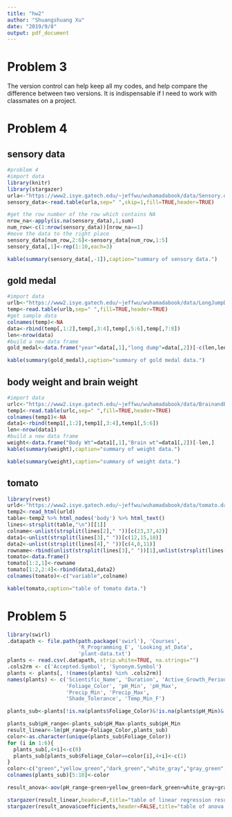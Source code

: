 ```yaml
---
title: "hw2"
author: "Shuangshuang Xu"
date: "2019/9/8"
output: pdf_document
---
```


# Problem 3
The version control can help keep all my codes, and help compare the difference between two versions. It is indispensable if I need to work with classmates on a project.


# Problem 4
## sensory data
```r
#problem 4
#import data
library(knitr)
library(stargazer)
urla<-"https://www2.isye.gatech.edu/~jeffwu/wuhamadabook/data/Sensory.dat"
sensory_data<-read.table(urla,sep=" ",skip=1,fill=TRUE,header=TRUE)

#get the row number of the row which contains NA
nrow_na<-apply(is.na(sensory_data),1,sum)
num_row<-c(1:nrow(sensory_data))[nrow_na==1]
#move the data to the right place
sensory_data[num_row,2:6]<-sensory_data[num_row,1:5]
sensory_data[,1]<-rep(1:10,each=3)

```
```r
kable(summary(sensory_data[,-1]),caption="summary of sensory data.")
```

## gold medal
```r
#import data
urlb<-"https://www2.isye.gatech.edu/~jeffwu/wuhamadabook/data/LongJumpData.dat"
temp<-read.table(urlb,sep=" ",fill=TRUE,header=TRUE)
#get sample data
colnames(temp)<-NA
data<-rbind(temp[,1:2],temp[,3:4],temp[,5:6],temp[,7:8])
len<-nrow(data)
#build a new data frame
gold_medal<-data.frame("year"=data[,1],"long dump"=data[,2])[-c(len,len-1),]

```
```r
kable(summary(gold_medal),caption="summary of gold medal data.")
```

##  body weight and brain weight
```r
#import data
urlc<-"https://www2.isye.gatech.edu/~jeffwu/wuhamadabook/data/BrainandBodyWeight.dat"
temp1<-read.table(urlc,sep=" ",fill=TRUE,header=TRUE)
colnames(temp1)<-NA
data1<-rbind(temp1[,1:2],temp1[,3:4],temp1[,5:6])
len<-nrow(data1)
#build a new data frame
weight<-data.frame("Body Wt"=data1[,1],"Brain wt"=data1[,2])[-len,]
kable(summary(weight),caption="summary of weight data.")

```

```r
kable(summary(weight),caption="summary of weight data.")
```

## tomato
```r
library(rvest)
urld<-"https://www2.isye.gatech.edu/~jeffwu/wuhamadabook/data/tomato.dat"
temp2<-read_html(urld)
table<-temp2 %>% html_nodes('body') %>% html_text()
lines<-strsplit(table,"\n")[[1]]
colname<-unlist(strsplit(lines[2]," "))[c(23,37,42)]
data1<-unlist(strsplit(lines[3]," "))[c(12,15,18)]
data2<-unlist(strsplit(lines[4]," "))[c(4,8,11)]
rowname<-rbind(unlist(strsplit(lines[3]," "))[1],unlist(strsplit(lines[4]," "))[1])
tomato<-data.frame()
tomato[1:2,1]<-rowname
tomato[1:2,2:4]<-rbind(data1,data2)
colnames(tomato)<-c("variable",colname)
```

```r
kable(tomato,caption="table of tomato data.")
```

# Problem 5
```r
library(swirl)
.datapath <- file.path(path.package('swirl'), 'Courses',
                       'R_Programming_E', 'Looking_at_Data',
                       'plant-data.txt')
plants <- read.csv(.datapath, strip.white=TRUE, na.strings="")
.cols2rm <- c('Accepted.Symbol', 'Synonym.Symbol')
plants <- plants[, !(names(plants) %in% .cols2rm)]
names(plants) <- c('Scientific_Name', 'Duration', 'Active_Growth_Period',
                   'Foliage_Color', 'pH_Min', 'pH_Max',
                   'Precip_Min', 'Precip_Max',
                   'Shade_Tolerance', 'Temp_Min_F')

plants_sub<-plants[!is.na(plants$Foliage_Color)&!is.na(plants$pH_Min)&!is.na(plants$pH_Max),c('Foliage_Color', 'pH_Min', 'pH_Max')]

plants_sub$pH_range<-plants_sub$pH_Max-plants_sub$pH_Min
result_linear<-lm(pH_range~Foliage_Color,plants_sub)
color<-as.character(unique(plants_sub$Foliage_Color))
for (i in 1:6){
  plants_sub[,4+i]<-c(0)
  plants_sub[plants_sub$Foliage_Color==color[i],4+i]<-c(1)
}
color<-c("green","yellow_green","dark_green","white_gray","gray_green","red")
colnames(plants_sub)[5:10]<-color

result_anova<-aov(pH_range~green+yellow_green+dark_green+white_gray+gray_green+red,plants_sub)

```

```r
stargazer(result_linear,header=F,title="table of linear regression result")
stargazer(result_anova$coefficients,header=FALSE,title="table of anova result")
```



















